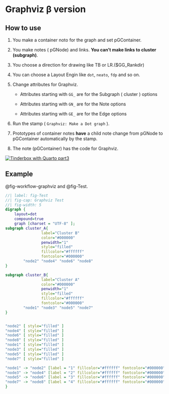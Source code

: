 

# Graphviz β version {#sec-graphviz-optional }







## How to use {#sec-how-to-use }



1. You make a container noto for the graph and set pGContainer.



2. You make notes ( pGNode) and links. **You can't make links to cluster (subgraph)**.



3. You choose a direction for drawing like TB or LR.($GG_Rankdir)



4. You can choose a Layout Engin like `dot`,  `neato`, `fdp` and so on.



4. Change attributes for Graphviz.



    * Attributes starting with `GG_` are for the Subgraph ( cluster ) options



    * Attributes starting with `GN_` are for the Note options



    * Attributes starting with `GE_` are for the Edge options



4. Run the stamp ( `Graphviz: Make a Dot graph` ).



5. Prototypes of container notes **have** a child note change from pGNode to pGContainer automatically by the stamp.



6. The note (pGContainer) has the code for Graphviz.


[![Tinderbox with Quarto part3](screenshots/youtube_opening_part3.png)](https://youtu.be/fayHy-Ikr5I)








## Example {#sec-example }

 @fig-workflow-graphviz and @fig-Test.


```dot
//| label: fig-Test
//| fig-cap: Graphviz Test
//| fig-width: 5
digraph {
    layout=dot
    compound=true
    graph [charset = "UTF-8" ];
subgraph cluster_A{
                label="Cluster B"
                color="#000000"
                penwidth="1"
                style="filled"
                fillcolor="#ffffff"
                fontcolor="#000000"
        "node2" "node4" "node6" "node8" 
}

subgraph cluster_B{
                label="Cluster A"
                color="#000000"
                penwidth="1"
                style="filled"
                fillcolor="#ffffff"
                fontcolor="#000000"
        "node1" "node3" "node5" "node7" 
}


"node2" [ style="filled" ]
"node4" [ style="filled" ]
"node6" [ style="filled" ]
"node8" [ style="filled" ]
"node1" [ style="filled" ]
"node3" [ style="filled" ]
"node5" [ style="filled" ]
"node7" [ style="filled" ]

"node1" -> "node2" [label = "1" fillcolor="#ffffff" fontcolor="#000000" ]
"node3" -> "node4" [label = "2" fillcolor="#ffffff" fontcolor="#000000" ltail = "cluster_B" ]
"node5" -> "node6" [label = "3" fillcolor="#ffffff" fontcolor="#000000" lhead = "cluster_A" ]
"node7" -> "node8" [label = "4" fillcolor="#ffffff" fontcolor="#000000" lhead = "cluster_A" ltail = "cluster_B" ]
}
```








